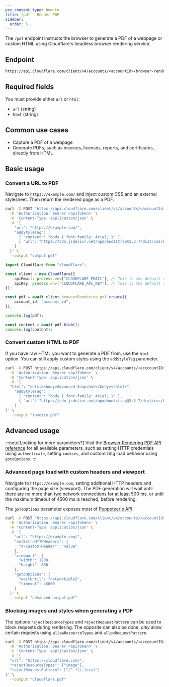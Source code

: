 ```yaml
---
pcx_content_type: how-to
title: /pdf - Render PDF
sidebar:
  order: 5
---
```



The `/pdf` endpoint instructs the browser to generate a PDF of a webpage or custom HTML using Cloudflare's headless browser rendering service.

## Endpoint

```txt
https://api.cloudflare.com/client/v4/accounts/<accountId>/browser-rendering/pdf
```

## Required fields
You must provide either `url` or `html`:
-  `url` (string)
-  `html` (string)

## Common use cases

-  Capture a PDF of a webpage
-  Generate PDFs, such as invoices, licenses, reports, and certificates, directly from HTML

## Basic usage

### Convert a URL to PDF

<Tabs syncKey="workersExamples"> <TabItem label="curl">

Navigate to `https://example.com/` and inject custom CSS and an external stylesheet. Then return the rendered page as a PDF.

```bash
curl -X POST 'https://api.cloudflare.com/client/v4/accounts/<accountId>/browser-rendering/pdf' \
  -H 'Authorization: Bearer <apiToken>' \
  -H 'Content-Type: application/json' \
  -d '{
    "url": "https://example.com/",
    "addStyleTag": [
      { "content": "body { font-family: Arial; }" },
      { "url": "https://cdn.jsdelivr.net/npm/bootstrap@3.3.7/dist/css/bootstrap.min.css" }
    ]
  }' \
  --output "output.pdf"
```

</TabItem> <TabItem label="TypeScript SDK">

```typescript
import Cloudflare from "cloudflare";

const client = new Cloudflare({
	apiEmail: process.env["CLOUDFLARE_EMAIL"], // This is the default and can be omitted
	apiKey: process.env["CLOUDFLARE_API_KEY"], // This is the default and can be omitted
});

const pdf = await client.browserRendering.pdf.create({
	account_id: "account_id",
});

console.log(pdf);

const content = await pdf.blob();
console.log(content);
```

</TabItem> </Tabs>

### Convert custom HTML to PDF

If you have raw HTML you want to generate a PDF from, use the `html` option. You can still apply custom styles using the `addStyleTag` parameter.

```bash
curl -X POST https://api.cloudflare.com/client/v4/accounts/<acccountID>/browser-rendering/pdf \
  -H 'Authorization: Bearer <apiToken>' \
  -H 'Content-Type: application/json' \
  -d '{
  "html": "<html><body>Advanced Snapshot</body></html>",
	"addStyleTag": [
      { "content": "body { font-family: Arial; }" },
      { "url": "https://cdn.jsdelivr.net/npm/bootstrap@3.3.7/dist/css/bootstrap.min.css" }
    ]
}' \
  --output "invoice.pdf"
```

## Advanced usage

:::note[Looking for more parameters?]
Visit the [Browser Rendering PDF API reference](/api/resources/browser_rendering/subresources/pdf/methods/create/) for all available parameters, such as setting HTTP credentials using `authenticate`, setting `cookies`, and customizing load behavior using `gotoOptions`.
:::

### Advanced page load with custom headers and viewport

Navigate to `https://example.com`, setting additional HTTP headers and configuring the page size (viewport). The PDF generation will wait until there are no more than two network connections for at least 500 ms, or until the maximum timeout of 4500 ms is reached, before rendering.

The `goToOptions` parameter exposes most of [Puppeteer's API](https://pptr.dev/api/puppeteer.gotooptions).

```bash
curl -X POST 'https://api.cloudflare.com/client/v4/accounts/<accountId>/browser-rendering/pdf' \
  -H 'Authorization: Bearer <apiToken>' \
  -H 'Content-Type: application/json' \
  -d '{
    "url": "https://example.com/",
    "setExtraHTTPHeaders": {
      "X-Custom-Header": "value"
    },
    "viewport": {
      "width": 1200,
      "height": 800
    },
    "gotoOptions": {
      "waitUntil": "networkidle2",
      "timeout": 45000
    }
  }' \
  --output "advanced-output.pdf"
```

### Blocking images and styles when generating a PDF

The options `rejectResourceTypes` and `rejectRequestPattern` can be used to block requests during rendering. The opposite can also be done, _only_ allow certain requests using `allowResourceTypes` and `allowRequestPattern`.

```bash
curl -X POST https://api.cloudflare.com/client/v4/accounts/<acccountID>/browser-rendering/pdf \
  -H 'Authorization: Bearer <apiToken>' \
  -H 'Content-Type: application/json' \
  -d '{
  "url": "https://cloudflare.com/",
  "rejectResourceTypes": ["image"],
  "rejectRequestPattern": ["/^.*\\.(css)"]
}' \
  --output "cloudflare.pdf"
```

